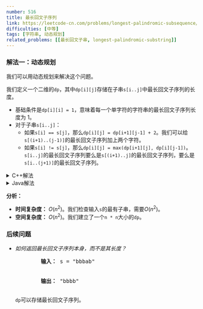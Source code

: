 ```yaml
---
number: 516
title: 最长回文子序列
link: https://leetcode-cn.com/problems/longest-palindromic-subsequence/
difficulties: [中等]
tags: [字符串, 动态规划]
related_problems: [[最长回文子串, longest-palindromic-substring]]
---
```


<h3 id="solution_1">解法一：动态规划</h3>

我们可以用动态规划来解决这个问题。

我们定义一个二维的`dp`，其中`dp[i][j]`存储在子串`s[i..j]`中最长回文子序列的长度。

- 基础条件是`dp[i][i] = 1`，意味着每一个单字符的字符串的最长回文子序列长度为 1。
- 对于子串`s[i..j]`：
  - 如果`s[i] == s[j]`，那么`dp[i][j] = dp[i+1][j-1] + 2`。我们可以给`s[(i+1)..(j-1)]`的最长回文子序列加上两个字符。
  - 如果`s[i] != s[j]`，那么`dp[i][j] = max(dp[i+1][j], dp[i][j-1])`。`s[i..j]`的最长回文子序列要么是`s[(i+1)..j]`的最长回文子序列，要么是`s[i..(j+1)]`的最长回文子序列。

<details class="code-details">
    <summary>C++解法</summary>

```cpp
class Solution {
public:
    int longestPalindromeSubseq(string s) {
        int n = s.length();
        vector<vector<int>> dp(n, vector<int>(n, 0));

        for (int i = 0; i < n; i++) {
            dp[i][i] = 1;
        }

        for (int len = 2; len <= n; len++) {
            for (int i = 0; i + len - 1 < n; i++) {
                int j = i + len - 1;
                if (s[i] == s[j]) {
                    dp[i][j] = 2 + dp[i + 1][j - 1];
                }
                else {
                    dp[i][j] = max(dp[i + 1][j], dp[i][j - 1]);
                }
            }
        }

        return dp[0][n - 1];
    }
};
```

</details>

<details class="code-details">
    <summary>Java解法</summary>

```java
class Solution {
    public int longestPalindromeSubseq(String s) {
        int n = s.length();

        int[][] dp = new int[n][n];

        for (int i = 0; i < n; i++) {
            dp[i][i] = 1;
        }

        for (int len = 2; len <= n; len++) {
            for (int i = 0; i + len - 1 < n; i++) {
                int j = i + len - 1;
                if (s.charAt(i) == s.charAt(j)) {
                    dp[i][j] = dp[i + 1][j - 1] + 2;
                }
                else {
                    dp[i][j] = Math.max(dp[i + 1][j], dp[i][j - 1]);
                }
            }
        }

        return dp[0][n - 1];
    }
}
```

</details>

**分析：**

- **时间复杂度：** $O(n^2)$。我们检查输入`s`的最有子串，需要$O(n^2)$。
- **空间复杂度：** $O(n^2)$。我们建立了一个`n * n`大小的`dp`。

<div id="follow-up">
  <h3>后续问题</h3>
  <ul className="follow-up-list">
    <li>
      <i>如何返回最长回文子序列本身，而不是其长度？</i>
      <pre>
        <strong>输入：</strong> s = "bbbab"
        <br />
        <strong>输出：</strong> "bbbb"
      </pre>
      <p>
        <code>dp</code>可以存储最长回文子序列。
      </p>
    </li>
  </ul>
</div>
